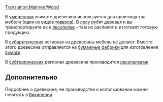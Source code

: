 [[Translation:Main/en/Wood]]{{en/-}}
{{ru/Груз|
|груз=Древесина
|изображение=Wood.png
|производит=[[Main/ru/Лес|Лес]] ([[Main/en/Климат/Ru#Умеренный|Умеренный]], [[Main/en/Климат/Ru#Субарктический|Субарктический]]), <br/>[[Main/ru/Лесопилка|Лесопилка]] ([[Main/en/Климат/Ru#Субтропический|Субтропический]])
|принимает=[[Main/ru/Лесопилка|Лесопилка]] (Умеренный), <br/>[[Main/ru/Бумажная фабрика|Бумажная фабрика]] (Субарктический), <br>[[Main/ru/Завод|Завод]] (Субтропический)
}}

В [[Main/en/Климат/Ru#Умеренный|умеренном]] климате древесина используется для производства мебели (один из видов [[Main/ru/Товары|товаров]]). В [[Main/ru/Лес|лесу]] рубят деревья и вы транспортируете их к [[Main/ru/Лесопилка|лесопилке]] - там их распилят и изготовят готовую продукцию.

В [[Main/en/Климат/Ru#Субарктический|субарктических]] регионах из древесины мебель не делают. Вместо этого древесина отправляется на [[Main/ru/Бумажная фабрика|бумажные фабрики]] для изготовления [[Main/ru/Бумага|бумаги]].

В [[Main/en/Климат/Ru#Субтропический|субтропических]] регионах древесина производится [[Main/ru/Лесопилка|лесопилками]].

==Дополнительно==
Подробнее о древесине, ее производстве и использовании можно почитать в [http://ru.wikipedia.org/wiki/%D0%94%D1%80%D0%B5%D0%B2%D0%B5%D1%81%D0%B8%D0%BD%D0%B0 Википедии].